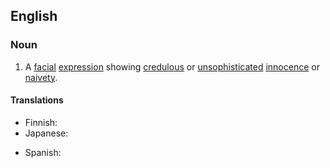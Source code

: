 ==English==

===Noun===
{{en-noun|head=[[puppy]] [[dog]] [[eye]]s|-}}

# A [[facial]] [[expression]] showing [[credulous]] or [[unsophisticated]] [[innocence]] or [[naivety]].

====Translations====
{{trans-top|facial expression}}
* Finnish: {{t|fi|koiranpentuilme}}
* Japanese: {{t|ja|子犬の目|tr=koinu no me|sc=Jpan}}
{{trans-mid}}
* Spanish: {{t|es|ojos de cachorro|m-p}}
{{trans-bottom}}